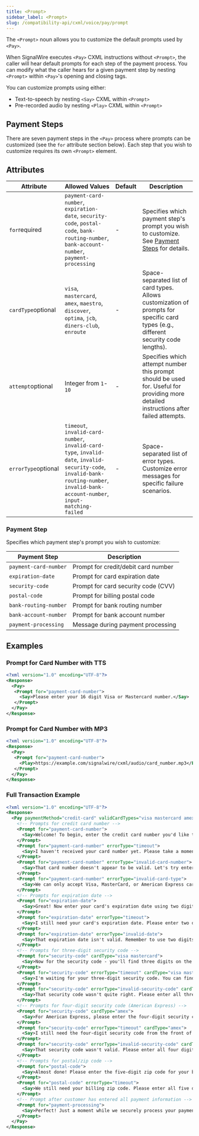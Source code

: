 ```yaml
---
title: <Prompt>
sidebar_label: <Prompt>
slug: /compatibility-api/cxml/voice/pay/prompt
---
```


The `<Prompt>` noun allows you to customize the default prompts used by `<Pay>`.

When SignalWire executes `<Pay>` CXML instructions without `<Prompt>`, the caller will hear default prompts for each step of the
payment process. You can modify what the caller hears for a given payment step by nesting `<Prompt>` within `<Pay>`'s opening
and closing tags.

You can customize prompts using either:
- Text-to-speech by nesting `<Say>` CXML within `<Prompt>`
- Pre-recorded audio by nesting `<Play>` CXML within `<Prompt>`

## Payment Steps

There are seven payment steps in the `<Pay>` process where prompts can be customized (see the `for` attribute section below).
Each step that you wish to customize requires its own `<Prompt>` element.


## Attributes

| Attribute | Allowed Values | Default | Description |
|-----------|---------------|----------|-------------|
| `for`<span className="required-arg">required</span> | `payment-card-number`, `expiration-date`, `security-code`, `postal-code`, `bank-routing-number`, `bank-account-number`, `payment-processing` | - | Specifies which payment step's prompt you wish to customize. See [Payment Steps](#payment-steps) for details. |
| `cardType`<span className="optional-arg">optional</span> | `visa`, `mastercard`, `amex`, `maestro`, `discover`, `optima`, `jcb`, `diners-club`, `enroute` | - | Space-separated list of card types. Allows customization of prompts for specific card types (e.g., different security code lengths). |
| `attempt`<span className="optional-arg">optional</span> | Integer from `1`-`10` | - | Specifies which attempt number this prompt should be used for. Useful for providing more detailed instructions after failed attempts. |
| `errorType`<span className="optional-arg">optional</span> | `timeout`, `invalid-card-number`, `invalid-card-type`, `invalid-date`, `invalid-security-code`, `invalid-bank-routing-number`, `invalid-bank-account-number`, `input-matching-failed` | - | Space-separated list of error types. Customize error messages for specific failure scenarios. |

### Payment Step

Specifies which payment step's prompt you wish to customize:

| Payment Step | Description |
|-------------|-------------|
| `payment-card-number` | Prompt for credit/debit card number |
| `expiration-date` | Prompt for card expiration date |
| `security-code` | Prompt for card security code (CVV) |
| `postal-code` | Prompt for billing postal code |
| `bank-routing-number` | Prompt for bank routing number |
| `bank-account-number` | Prompt for bank account number |
| `payment-processing` | Message during payment processing |



## Examples


### Prompt for Card Number with TTS

```xml
<?xml version="1.0" encoding="UTF-8"?>
<Response>
  <Pay>
   <Prompt for="payment-card-number">
     <Say>Please enter your 16 digit Visa or Mastercard number.</Say>
   </Prompt>
  </Pay>
</Response>
```

### Prompt for Card Number with MP3

```xml
<?xml version="1.0" encoding="UTF-8"?>
<Response>
  <Pay>
   <Prompt for="payment-card-number">
     <Play>https://example.com/signalwire/cxml/audio/card_number.mp3</Play>
   </Prompt>
  </Pay>
</Response>
```

### Full Transaction Example

```xml
<?xml version="1.0" encoding="UTF-8"?>
<Response>
  <Pay paymentMethod="credit-card" validCardTypes="visa mastercard amex">
    <!-- Prompts for credit card number -->
    <Prompt for="payment-card-number">
      <Say>Welcome! To begin, enter the credit card number you'd like to use for payment.</Say>
    </Prompt>
    <Prompt for="payment-card-number" errorType="timeout">
      <Say>I haven't received your card number yet. Please take a moment to enter your credit card number now.</Say>
    </Prompt>
    <Prompt for="payment-card-number" errorType="invalid-card-number">
      <Say>That card number doesn't appear to be valid. Let's try entering it one more time.</Say>
    </Prompt>
    <Prompt for="payment-card-number" errorType="invalid-card-type">
      <Say>We can only accept Visa, MasterCard, or American Express cards. Please enter a card number from one of these providers.</Say>
    </Prompt>
    <!-- Prompts for expiration date -->
    <Prompt for="expiration-date">
      <Say>Great! Now enter your card's expiration date using two digits for the month followed by two digits for the year.</Say>
    </Prompt>
    <Prompt for="expiration-date" errorType="timeout">
      <Say>I still need your card's expiration date. Please enter two digits for the month, then two digits for the year.</Say>
    </Prompt>
    <Prompt for="expiration-date" errorType="invalid-date">
      <Say>That expiration date isn't valid. Remember to use two digits each for month and year - for example, March 2025 would be 0 3 2 5.</Say>
    </Prompt>
    <!-- Prompts for three-digit security code -->
    <Prompt for="security-code" cardType="visa mastercard">
      <Say>Now for the security code - you'll find three digits on the back of your card.</Say>
    </Prompt>
    <Prompt for="security-code" errorType="timeout" cardType="visa mastercard">
      <Say>I'm waiting for your three-digit security code. You can find it on the back of your card.</Say>
    </Prompt>
    <Prompt for="security-code" errorType="invalid-security-code" cardType="visa mastercard">
      <Say>That security code wasn't quite right. Please enter all three digits from the back of your card.</Say>
    </Prompt>
    <!-- Prompts for four-digit security code (American Express) -->
    <Prompt for="security-code" cardType="amex">
      <Say>For American Express, please enter the four-digit security code from the front of your card.</Say>
    </Prompt>
    <Prompt for="security-code" errorType="timeout" cardType="amex">
      <Say>I still need the four-digit security code from the front of your American Express card.</Say>
    </Prompt>
    <Prompt for="security-code" errorType="invalid-security-code" cardType="amex">
      <Say>That security code wasn't valid. Please enter all four digits from the front of your American Express card.</Say>
    </Prompt>
    <!-- Prompts for postal/zip code -->
    <Prompt for="postal-code">
      <Say>Almost done! Please enter the five-digit zip code for your billing address.</Say>
    </Prompt>
    <Prompt for="postal-code" errorType="timeout">
      <Say>We still need your billing zip code. Please enter all five digits now.</Say>
    </Prompt>
    <!-- Prompt after customer has entered all payment information -->
    <Prompt for="payment-processing">
      <Say>Perfect! Just a moment while we securely process your payment.</Say>
    </Prompt>
  </Pay>
</Response>
```
